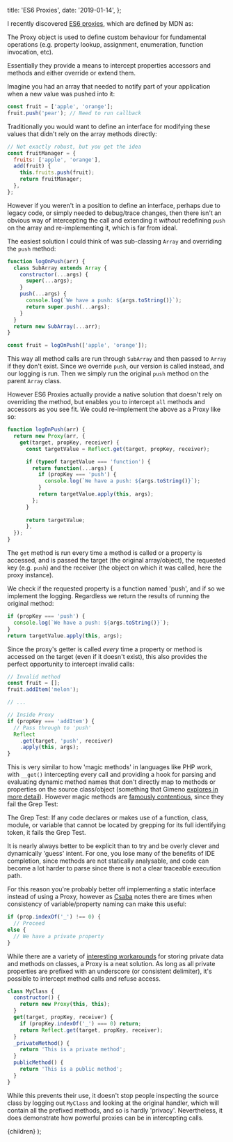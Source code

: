 
  title: 'ES6 Proxies',
  date: '2019-01-14',
};

I recently discovered [ES6 proxies](https://developer.mozilla.org/en-US/docs/Web/JavaScript/Reference/Global_Objects/Proxy), which are defined by MDN as:

<Quote>
  The Proxy object is used to define custom behaviour for fundamental operations (e.g. property lookup, assignment, enumeration, function invocation, etc).
</Quote>

Essentially they provide a means to intercept properties accessors and methods and either override or extend them.

Imagine you had an array that needed to notify part of your application when a
new value was pushed into it:

```javascript
const fruit = ['apple', 'orange'];
fruit.push('pear'); // Need to run callback
```
    
Traditionally you would want to define an interface for modifying these values that didn't rely on the array methods directly:

```javascript
// Not exactly robust, but you get the idea
const fruitManager = {
  fruits: ['apple', 'orange'],
  add(fruit) {
    this.fruits.push(fruit);
    return fruitManager;
  },
};
```

However if you weren't in a position to define an interface, perhaps due to legacy code, or simply needed to debug/trace changes, then there isn't an obvious way of intercepting the call and extending it *without* redefining `push` on the array and re-implementing it, which is far from ideal.

The easiest solution I could think of was sub-classing `Array` and overriding the `push` method:

```javascript
function logOnPush(arr) {
  class SubArray extends Array {
    constructor(...args) { 
      super(...args); 
    }
    push(...args) {
      console.log(`We have a push: ${args.toString()}`);
      return super.push(...args);
    }
  }
  return new SubArray(...arr);
}

const fruit = logOnPush(['apple', 'orange']);
```

This way all method calls are run through `SubArray` and then passed to `Array` if they don't exist. Since we override `push`, our version is called instead, and our logging is run. Then we simply run the original `push` method on the parent `Array` class.

However ES6 Proxies actually provide a native solution that doesn't rely on
overriding the method, but enables you to intercept `all` methods and accessors
as you see fit. We could re-implement the above as a Proxy like so:

```javascript
function logOnPush(arr) {
  return new Proxy(arr, {
    get(target, propKey, receiver) {
      const targetValue = Reflect.get(target, propKey, receiver);

      if (typeof targetValue === 'function') {
        return function(...args) {
          if (propKey === 'push') {
            console.log(`We have a push: ${args.toString()}`);
          }
          return targetValue.apply(this, args);
        };
      }
  
      return targetValue;
      },
  });
}
```

The `get` method is run every time a method is called or a property is accessed, and is passed the target (the original array/object), the requested key (e.g. `push`) and the receiver (the object on which it was called, here the proxy instance).

We check if the requested property is a function named 'push', and if so we implement the logging. Regardless we return the results of running the original method:

```javascript
if (propKey === 'push') {
  console.log(`We have a push: ${args.toString()}`);
}
return targetValue.apply(this, args);
```

Since the proxy's getter is called *every* time a property or method is accessed on the target (even if it doesn't exist), this also provides the perfect opportunity to intercept invalid calls:

```javascript
// Invalid method
const fruit = [];
fruit.addItem('melon');

// ...

// Inside Proxy
if (propKey === 'addItem') {
  // Pass through to 'push'
  Reflect
    .get(target, 'push', receiver)
    .apply(this, args);
}
```

This is very similar to how 'magic methods' in languages like PHP work, with `__get()` intercepting every call and providing a hook for parsing and evaluating dynamic method names that don't directly map to methods or properties on the source class/object (something that Gimeno [explores in more detail](https://medium.com/dailyjs/how-to-use-javascript-proxies-for-fun-and-profit-365579d4a9f8)). However magic methods are [famously contentious](http://jamie-wong.com/2013/07/12/grep-test/), since they fail the Grep Test:

<Quote>
  The Grep Test: If any code declares or makes use of a function, class, module, or variable that cannot be located by grepping for its full identifying token, it fails the Grep Test.
</Quote>

It is nearly always better to be explicit than to try and be overly clever and dynamically 'guess' intent. For one, you lose many of the benefits of IDE completion, since methods are not statically analysable, and code can become a lot harder to parse since there is not a clear traceable execution path. 

For this reason you're probably better off implementing a static interface instead of using a Proxy, however as [Csaba](https://github.com/gergob/jsProxy/blob/master/02-private-properties.js) notes there are times when consistency of variable/property naming can make this useful:

```javascript
if (prop.indexOf('_') !== 0) {
  // Proceed
else { 
  // We have a private property
}
```

While there are a variety of [interesting
workarounds](http://exploringjs.com/es6/ch_classes.html#sec_private-data-for-classes)
for storing private data and methods on classes, a Proxy is a neat solution. As
long as all private properties are prefixed with an underscore (or consistent
delimiter), it's possible to intercept method calls and refuse access.

```javascript
class MyClass {
  constructor() {
    return new Proxy(this, this);
  }
  get(target, propKey, receiver) {
    if (propKey.indexOf('_') === 0) return;
    return Reflect.get(target, propKey, receiver);
  }
  _privateMethod() {
    return 'This is a private method';
  }
  publicMethod() {
    return 'This is a public method';
  }
}
```

While this prevents their use, it doesn't stop people inspecting the source
class by logging out `MyClass` and looking at the original handler, which will
contain all the prefixed methods, and so is hardly 'privacy'. Nevertheless, it
does demonstrate how powerful proxies can be in intercepting calls.

  <WritingSingle meta={meta}>{children}</WritingSingle>
);